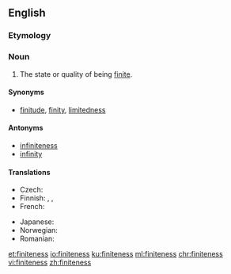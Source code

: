==English==

===Etymology===
{{suffix|finite|ness|lang=en}}

===Noun===
{{en-noun|~|es}}

# The state or quality of being [[finite]].

====Synonyms====
* [[finitude]], [[finity]], [[limitedness]]

====Antonyms====
* [[infiniteness]]
* [[infinity]]

====Translations====
{{trans-top|the state of being finite}}
* Czech: {{t|cs|konečnost|f}}
* Finnish: {{t+|fi|finiittisyys}}, {{t+|fi|rajallisuus}}, {{t+|fi|äärellisyys}}
* French: {{t+|fr|finité|f}}
{{trans-mid}}
* Japanese: {{t|ja|有限性|tr=ゆうげんせい, yūgen-sei|sc=Jpan}}
* Norwegian: {{t|no|endelighet}}
* Romanian: {{t|ro|finitate|f}}
{{trans-bottom}}

[[et:finiteness]]
[[io:finiteness]]
[[ku:finiteness]]
[[ml:finiteness]]
[[chr:finiteness]]
[[vi:finiteness]]
[[zh:finiteness]]